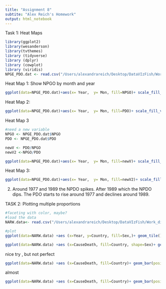 ```yaml
---
title: "Assignment 8"
subtite: "Alex Reich's Homework"
output: html_notebook
---
```


Task 1: Heat Maps


```r
library(ggplot2)
library(wesanderson)
library(tvthemes)
library (tidyverse)
library (dplyr)
library (cowplot)
library (viridis)
NPGE_PDO.dat <- read.csv("/Users/alexandrareich/Desktop/DataVIzFish/Work_dir/npgo-pdo.csv")
```

Heat Map 1: Show NPGO by month and year
```r
ggplot(data=NPGE_PDO.dat)+aes(x= Year,  y= Mon, fill=NPGO)+ scale_fill_viridis()+theme_cowplot()+geom_tile()
```

Heat Map 2:
```r
ggplot(data=NPGE_PDO.dat)+aes(x= Year,  y= Mon, fill=PDO)+ scale_fill_viridis()+theme_classic() +geom_tile()
```

Heat Map 3
```r
#need a new variable
NPGO <- NPGE_PDO.dat$NPGO
PDO <- NPGE_PDO.dat$PDO

newV <- PDO/NPGO
newV2 <-NPGO/PDO

```
```r
ggplot(data=NPGE_PDO.dat)+aes(x= Year,  y= Mon, fill=newV)+ scale_fill_viridis()+theme_cowplot() +geom_tile()
```
Heat Map 3:
```r
ggplot(data=NPGE_PDO.dat)+aes(x= Year,  y= Mon, fill=newV2)+ scale_fill_viridis()+theme_cowplot() +geom_tile()
```
2)
Around 1977 and 1989 the NPDO spikes. After 1989 which the NPDO dips. The PDO starts to rise around 1977 and declines around 1989.


TASK 2: Plotting multiple proportions
```r
#faceting with color, maybe?
#load the data
NARW.data<- read.csv("/Users/alexandrareich/Desktop/DataVIzFish/Work_dir/NARW_mort.csv")
```

```r
#plot
ggplot(data=NARW.data) +aes (x=Year, y=Country, fill=Sex,)+ geom_tile()+facet_wrap(~Year) + 
```

```r
ggplot(data=NARW.data) +aes (x=CauseDeath, fill=Country, shape=Sex)+ geom_dotplot(binwidth = 1)+facet_wrap(~Year) + scale_fill_avatar(palette="AirNomads")+theme_classic()
```
nice try , but not perfect
```r
ggplot(data=NARW.data) +aes (x=CauseDeath, fill=Country)+ geom_bar(position=position_dodge())+facet_wrap(~Year) + scale_fill_avatar(palette="AirNomads")+theme_classic()
```
almost
```r
ggplot(data=NARW.data) +aes (x=CauseDeath, fill=Country)+ geom_bar(position=position_dodge())+facet_grid(vars(Sex),vars(Year)) + scale_fill_avatar(palette="AirNomads")+theme_classic()
```



